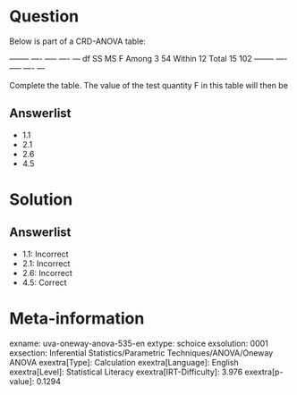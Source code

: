 Question
========

Below is part of a CRD-ANOVA table:

  -------- ---- ----- ---- --- df SS MS F Among 3 54 Within 12 Total 15 102 -------- ---- ----- ---- ---

Complete the table. The value of the test quantity F in this table will then be

Answerlist
----------

* 1.1
* 2.1
* 2.6
* 4.5

Solution
========

Answerlist
----------

* 1.1: Incorrect
* 2.1: Incorrect
* 2.6: Incorrect
* 4.5: Correct

Meta-information
================
exname: uva-oneway-anova-535-en
extype: schoice
exsolution: 0001
exsection: Inferential Statistics/Parametric Techniques/ANOVA/Oneway ANOVA
exextra[Type]: Calculation
exextra[Language]: English
exextra[Level]: Statistical Literacy
exextra[IRT-Difficulty]: 3.976
exextra[p-value]: 0.1294
